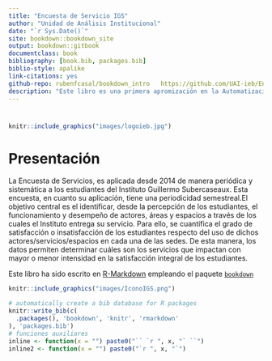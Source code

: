 ```yaml
--- 
title: "Encuesta de Servicio IGS"
author: "Unidad de Análisis Institucional"
date: "`r Sys.Date()`"
site: bookdown::bookdown_site
output: bookdown::gitbook
documentclass: book
bibliography: [book.bib, packages.bib]
biblio-style: apalike
link-citations: yes
github-repo: rubenfcasal/bookdown_intro   https://github.com/UAI-ieb/EncServicio.git
description: "Este libro es una primera apromización en la Automatización del Área de Análisis Institucional"
---
```

#  {-}
```r
knitr::include_graphics("images/logoieb.jpg")
```

# Presentación {-}

La Encuesta de Servicios, es aplicada desde 2014 de manera periódica y sistemática a los estudiantes del Instituto Guillermo Subercaseaux. Esta encuesta, en cuanto su aplicación, tiene una periodicidad semestreal.El objetivo central es el identificar, desde la percepción de los estudiantes, el funcionamiento y desempeño de actores, áreas y espacios a través de los cuales el Instituto entrega su servicio. Para ello, se cuantifica el grado de satisfacción o insatisfacción de los estudiantes respecto del uso de dichos actores/servicios/espacios en cada una de las sedes. De esta manera, los datos permiten determinar cuáles son los servicios que impactan con mayor o menor intensidad en la satisfacción integral de los estudiantes.

Este libro ha sido escrito en [R-Markdown](http://rmarkdown.rstudio.com) empleando el paquete [`bookdown`](https://bookdown.org/yihui/bookdown/)

```r
knitr::include_graphics("images/IconoIGS.png")
```

```r
# automatically create a bib database for R packages
knitr::write_bib(c(
  .packages(), 'bookdown', 'knitr', 'rmarkdown'
), 'packages.bib')
# funciones auxiliares
inline <- function(x = "") paste0("`` `r ", x, "` ``")
inline2 <- function(x = "") paste0("`r ", x, "`")
```
